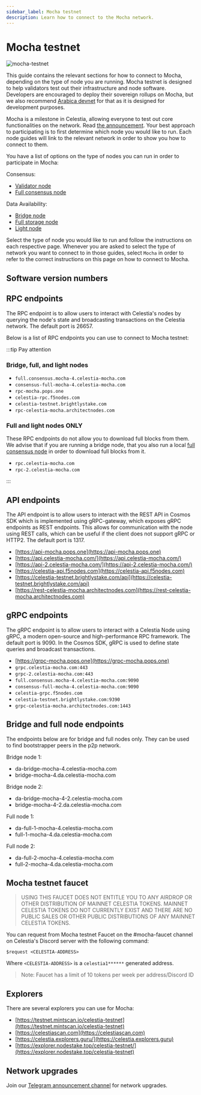 ```yaml
---
sidebar_label: Mocha testnet
description: Learn how to connect to the Mocha network.
---
```


# Mocha testnet


![mocha-testnet](../img/mocha.jpg)

This guide contains the relevant sections for how to connect to Mocha,
depending on the type of node you are running. Mocha testnet is designed
to help validators test out their infrastructure and node software.
Developers are encouraged to deploy their
sovereign rollups on Mocha, but we also recommend [Arabica devnet](./arabica-devnet.mdx)
for that as it is designed for development purposes.

Mocha is a milestone in Celestia, allowing everyone to test out
core functionalities on the network. Read [the announcement](https://blog.celestia.org/celestia-testnet-introduces-alpha-data-availability-api).
Your best approach to participating is to first determine which node
you would like to run. Each node guides will link to the relevant network
in order to show you how to connect to them.

You have a list of options on the type of nodes you can run in order to
participate in Mocha:

Consensus:

- [Validator node](./consensus-node#optional-setting-up-a-validator)
- [Full consensus node](./consensus-node)

Data Availability:

- [Bridge node](./bridge-node.mdx)
- [Full storage node](./full-storage-node.mdx)
- [Light node](./light-node.mdx)

Select the type of node you would like to run and follow the instructions
on each respective page. Whenever you are asked to select the type of network
you want to connect to in those guides, select `Mocha` in order to refer
to the correct instructions on this page on how to connect to Mocha.

## Software version numbers

<MochaVersionTags mochaVersions={mochaVersions} constants={constants} />

## RPC endpoints

The RPC endpoint is to allow users to interact with Celestia's nodes by
querying the node's state and broadcasting transactions on the
Celestia network. The default port is 26657.

Below is a list of RPC endpoints you can use to connect to Mocha testnet:

:::tip Pay attention

### Bridge, full, and light nodes

- `full.consensus.mocha-4.celestia-mocha.com`
- `consensus-full-mocha-4.celestia-mocha.com`
- `rpc-mocha.pops.one`
- `celestia-rpc.f5nodes.com`
- `celestia-testnet.brightlystake.com`
- `rpc-celestia-mocha.architectnodes.com`

### Full and light nodes ONLY

These RPC endpoints do not allow you to download full blocks from
them. We advise that if you are running a bridge node, that you also
run a local [full consensus node](../consensus-node) in order to download full blocks from
it.

- `rpc.celestia-mocha.com`
- `rpc-2.celestia-mocha.com`

:::

## API endpoints

The API endpoint is to allow users to interact with the REST API in Cosmos
SDK which is implemented using gRPC-gateway, which exposes gRPC endpoints
as REST endpoints. This allows for communication with the node using REST
calls, which can be useful if the client does not support gRPC or HTTP2.
The default port is 1317.

- [https://api-mocha.pops.one](https://api-mocha.pops.one)
- [https://api.celestia-mocha.com/](https://api.celestia-mocha.com/)
- [https://api-2.celestia-mocha.com/](https://api-2.celestia-mocha.com/)
- [https://celestia-api.f5nodes.com](https://celestia-api.f5nodes.com)
- [https://celestia-testnet.brightlystake.com/api](https://celestia-testnet.brightlystake.com/api)
- [https://rest-celestia-mocha.architectnodes.com](https://rest-celestia-mocha.architectnodes.com)

## gRPC endpoints

The gRPC endpoint is to allow users to interact with a Celestia Node using
gRPC, a modern open-source and high-performance RPC framework. The default
port is 9090. In the Cosmos SDK, gRPC is used to define state queries and
broadcast transactions.

- [https://grpc-mocha.pops.one](https://grpc-mocha.pops.one)
- `grpc.celestia-mocha.com:443`
- `grpc-2.celestia-mocha.com:443`
- `full.consensus.mocha-4.celestia-mocha.com:9090`
- `consensus-full-mocha-4.celestia-mocha.com:9090`
- `celestia-grpc.f5nodes.com`
- `celestia-testnet.brightlystake.com:9390`
- `grpc-celestia-mocha.architectnodes.com:1443`

## Bridge and full node endpoints

The endpoints below are for bridge and full nodes only. They can be used to
find bootstrapper peers in the p2p network.

Bridge node 1:

- da-bridge-mocha-4.celestia-mocha.com
- bridge-mocha-4.da.celestia-mocha.com

Bridge node 2:

- da-bridge-mocha-4-2.celestia-mocha.com
- bridge-mocha-4-2.da.celestia-mocha.com

Full node 1:

- da-full-1-mocha-4.celestia-mocha.com
- full-1-mocha-4.da.celestia-mocha.com

Full node 2:

- da-full-2-mocha-4.celestia-mocha.com
- full-2-mocha-4.da.celestia-mocha.com

## Mocha testnet faucet

> USING THIS FAUCET DOES NOT ENTITLE YOU TO ANY AIRDROP OR OTHER
> DISTRIBUTION OF MAINNET CELESTIA TOKENS. MAINNET CELESTIA TOKENS
> DO NOT CURRENTLY EXIST AND THERE ARE NO PUBLIC SALES OR OTHER PUBLIC
> DISTRIBUTIONS OF ANY MAINNET CELESTIA TOKENS.

You can request from Mocha testnet Faucet on the #mocha-faucet channel on
Celestia's Discord server with the following command:

```text
$request <CELESTIA-ADDRESS>
```

Where `<CELESTIA-ADDRESS>` is a `celestia1******` generated address.

> Note: Faucet has a limit of 10 tokens per week per address/Discord ID

## Explorers

There are several explorers you can use for Mocha:

- [https://testnet.mintscan.io/celestia-testnet](https://testnet.mintscan.io/celestia-testnet)
- [https://celestiascan.com](https://celestiascan.com)
- [https://celestia.explorers.guru/](https://celestia.explorers.guru)
- [https://explorer.nodestake.top/celestia-testnet/](https://explorer.nodestake.top/celestia-testnet)

## Network upgrades

Join our [Telegram announcement channel](https://t.me/+smSFIA7XXLU4MjJh)
for network upgrades.
